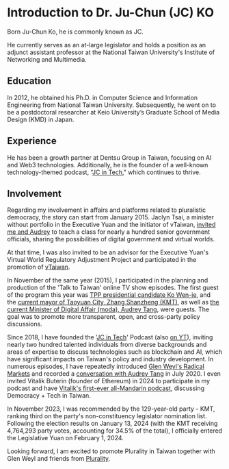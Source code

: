 # Introduction to Dr. Ju-Chun (JC) KO

Born Ju-Chun Ko, he is commonly known as JC.

He currently serves as an at-large legislator and holds a position as an adjunct assistant professor at the National Taiwan University's Institute of Networking and Multimedia.

## Education

In 2012, he obtained his Ph.D. in Computer Science and Information Engineering from National Taiwan University. Subsequently, he went on to be a postdoctoral researcher at Keio University’s Graduate School of Media Design (KMD) in Japan.

## Experience

He has been a growth partner at Dentsu Group in Taiwan, focusing on AI and Web3 technologies. Additionally, he is the founder of a well-known technology-themed podcast, "[JC in Tech](https://podcasts.apple.com/tw/podcast/%E5%AF%B6%E5%8D%9A%E6%9C%8B%E5%8F%8B%E8%AA%AA/id1484923390)," which continues to thrive.

## Involvement

Regarding my involvement in affairs and platforms related to pluralistic democracy, the story can start from January 2015. Jaclyn Tsai, a minister without portfolio in the Executive Yuan and the initiator of vTaiwan, [invited me and Audrey](https://www.youtube.com/live/kcA3O_6p61k?si=hinBouBNw5Sjzb6E) to teach a class for nearly a hundred senior government officials, sharing the possibilities of digital government and virtual worlds. 



At that time, I was also invited to be an advisor for the Executive Yuan's Virtual World Regulatory Adjustment Project and participated in the promotion of [vTaiwan](https://vTaiwan.tw).

  

In November of the same year (2015), I participated in the planning and production of the 'Talk to Taiwan' online TV show episodes. The first guest of the program this year was [TPP presidential candidate Ko Wen-je](https://www.facebook.com/talkto.tw/videos/644207609015622/?mibextid=rS40aB7S9Ucbxw6v), and the [current mayor of Taoyuan City, Zhang Shanzheng (KMT)](https://www.facebook.com/talkto.tw/videos/708509565918759/?mibextid=rS40aB7S9Ucbxw6v), as well as [the current Minister of Digital Affair (moda), Audrey Tang](https://www.facebook.com/talkto.tw/videos/968165243286522/?mibextid=rS40aB7S9Ucbxw6v), were guests. The goal was to promote more transparent, open, and cross-party policy discussions.

  

Since 2018, I have founded the '[JC in Tech](https://podcasts.apple.com/tw/podcast/%E5%AF%B6%E5%8D%9A%E6%9C%8B%E5%8F%8B%E8%AA%AA/id1484923390)' Podcast (also [on YT](https://youtube.com/@dAAAb)), inviting nearly two hundred talented individuals from diverse backgrounds and areas of expertise to discuss technologies such as blockchain and AI, which have significant impacts on Taiwan's policy and industry development. In numerous episodes, I have repeatedly introduced [Glen Weyl's Radical Markets](https://www.youtube.com/watch?v=updFgcGXKK4) and recorded a [conversation with Audrey Tang](https://www.youtube.com/watch?v=FVA1I4AIOck) in July 2020. I even invited Vitalik Buterin (founder of Ethereum) in 2024 to participate in my podcast and have [Vitalik's first-ever all-Mandarin podcast](https://www.youtube.com/watch?v=7uSgOOgyV4g), discussing Democracy + Tech in Taiwan.


In November 2023, I was recommended by the 129-year-old party - KMT, ranking third on the party's non-constituency legislator nomination list. Following the election results on January 13, 2024 (with the KMT receiving 4,764,293 party votes, accounting for 34.5% of the total), I officially entered the Legislative Yuan on February 1, 2024.


Looking forward, I am excited to promote Plurality in Taiwan together with Glen Weyl and friends from [Plurality](../act/plurality).
